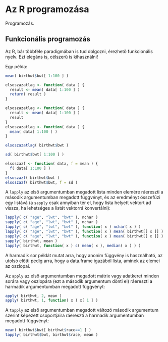 # Az R programozása

Programozás.

## Funkcionális programozás

Az R, bár többféle paradigmában is tud dolgozni, érezhető funkcionális nyelv. Ezt elegáns is, célszerű is kihasználni!

Egy példa:
```r
mean( birthwt$bwt[ 1:100 ] )

elsoszazatlag <- function( data ) {
  result <- mean( data[ 1:100 ] )
  return( result )
}

elsoszazatlag <- function( data ) {
  result <- mean( data[ 1:100 ] )
  result
}
elsoszazatlag <- function( data ) {
  mean( data[ 1:100 ] )
}

elsoszazatlag( birthwt$bwt )

sd( birthwt$bwt[ 1:100 ] )

elsoszazf <- function( data, f = mean ) {
  f( data[ 1:100 ] )
}
elsoszazf( birthwt$bwt )
elsoszazf( birthwt$bwt, f = sd )
```

A `lapply` az első argumentumban megadott lista minden elemére ráereszti a második argumentumban megadott függvényt, és az eredményt összefűzi egy listává (a `sapply` csak annyiban tér el, hogy lista helyett vektort ad vissza, ha lehetséges a listát vektorrá konvertálni):
```r
lapply( c( "age", "lwt", "bwt" ), nchar )
sapply( c( "age", "lwt", "bwt" ), nchar )
lapply( c( "age", "lwt", "bwt" ), function( x ) nchar( x ) )
lapply( c( "age", "lwt", "bwt" ), function( x ) mean( birthwt[[ x ]] ) )
sapply( c( "age", "lwt", "bwt" ), function( x ) mean( birthwt[[ x ]] ) )
sapply( birthwt, mean )
lapply( birthwt, function( x ) c( mean( x ), median( x ) ) )
```

A harmadik sor példát mutat arra, hogy anonim függvény is használható, az utolsó előtti pedig arra, hogy a data.frame igazából lista, aminek az elemei az oszlopai.

Az `apply` az első argumentumban megadott mátrix vagy adatkeret minden sorára vagy oszlopára (ezt a második argumentum dönti el) ráereszti a harmadik argumentumban megadott függvényt:
```r
apply( birthwt, 2, mean )
apply( birthwt, 1, function( x ) x[ 1 ] )

```

A `tapply` az első argumentumban megadott változó második argumentum szerint képezett csoportjaira ráereszti a harmadik argumentumban megadott függvényt:
```r
mean( birthwt$bwt[ birthwt$race==1 ] )
tapply( birthwt$bwt, birthwt$race, mean )
```
